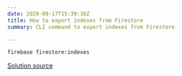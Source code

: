 ```yaml
---
date: 2020-09-17T15:39:38Z
title: How to export indexes from Firestore
summary: CLI command to export indexes from Firestore

---
```

```bash
firebase firestore:indexes
```

[Solution source](https://stackoverflow.com/a/52788381/7250087)